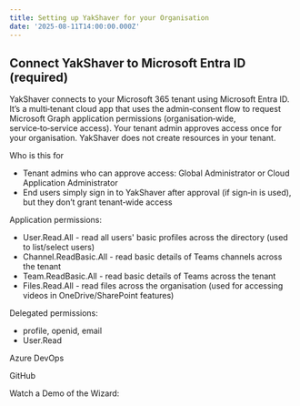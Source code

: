 ```yaml
---
title: Setting up YakShaver for your Organisation
date: '2025-08-11T14:00:00.000Z'
---
```


## Connect YakShaver to Microsoft Entra ID (required)

YakShaver connects to your Microsoft 365 tenant using Microsoft Entra ID. It’s a multi‑tenant cloud app that uses the admin‑consent flow to request Microsoft Graph application permissions (organisation‑wide, service‑to‑service access). Your tenant admin approves access once for your organisation. YakShaver does not create resources in your tenant.

Who is this for
- Tenant admins who can approve access: Global Administrator or Cloud Application Administrator
- End users simply sign in to YakShaver after approval (if sign‑in is used), but they don’t grant tenant‑wide access

Application permissions:
- User.Read.All - read all users' basic profiles across the directory (used to list/select users)
- Channel.ReadBasic.All - read basic details of Teams channels across the tenant
- Team.ReadBasic.All - read basic details of Teams across the tenant
- Files.Read.All - read files across the organisation (used for accessing videos in OneDrive/SharePoint features)

Delegated permissions:
- profile, openid, email
- User.Read

Azure DevOps

GitHub

Watch a Demo of the Wizard:

<Youtube thumbnail="https://img.youtube.com/vi/dxZGcqpSXFQ/maxresdefault.jpg" externalVideoLink="https://www.youtube.com/embed/dxZGcqpSXFQ" size="medium" />
